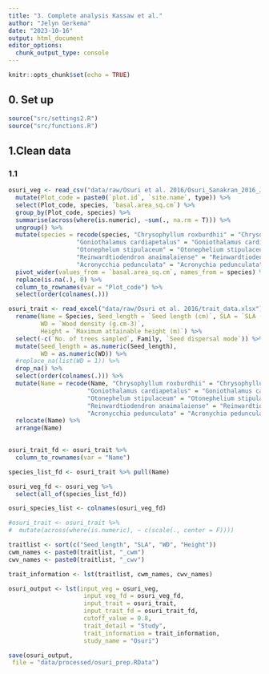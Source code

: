 ```yaml
---
title: "3. Complete analysis Kassaw et al."
author: "Jelyn Gerkema"
date: "2023-10-16"
output: html_document
editor_options: 
  chunk_output_type: console
---
```


```r
knitr::opts_chunk$set(echo = TRUE)

```

## 0. Set up
```r
source("src/settings2.R")
source("src/functions.R")

```

## 1.Clean data


### 1.1 
```r

osuri_veg <- read_csv("data/raw/Osuri et al. 2016/Osuri_Sanakran_2016_JAE_plot_data.csv") %>%
  mutate(Plot_code = paste0(`plot.id`, `site.name`, type)) %>%
  select(Plot_code, species, `basal.area_sq.cm`) %>%
  group_by(Plot_code, species) %>%
  summarise(across(where(is.numeric), ~sum(., na.rm = T))) %>%
  ungroup() %>%
  mutate(species = recode(species, "Chrysophyllum roxburdhii" = "Chrysophyllum roxburghii",
                   "Goniothalamus cardiapetalus" = "Goniothalamus cardiopetalus",
                   "Otonephelum stipulaceum" = "Otonephelium stipulaceum",
                   "Reinwardtiodendron anaimalaiense" = "Reinwardtiodendron anamalaiense",
                   "Acronycchia pedunculata" = "Acronychia pedunculata")) %>%
  pivot_wider(values_from = `basal.area_sq.cm`, names_from = species) %>%
  replace(is.na(.), 0) %>%
  column_to_rownames(var = "Plot_code") %>%
  select(order(colnames(.)))

osuri_trait <- read_excel("data/raw/Osuri et al. 2016/trait_data.xlsx") %>%
  rename(Name = Species, Seed_length = `Seed length (cm)`, SLA = `SLA (cm2.g-1)`,
         WD = `Wood density (g.cm-3)`, 
         Height = `Maximum attainable height (m)`) %>%
  select(-c(`No. of trees sampled`, Family, `Seed dispersal mode`)) %>%
  mutate(Seed_length = as.numeric(Seed_length),
         WD = as.numeric(WD)) %>% 
  #replace_na(list(WD = 1)) %>%
  drop_na() %>%
  select(order(colnames(.))) %>%
  mutate(Name = recode(Name, "Chrysophyllum roxburdhii" = "Chrysophyllum roxburghii",
                      "Goniothalamus cardiapetalus" = "Goniothalamus cardiopetalus",
                      "Otonephelum stipulaceum" = "Otonephelium stipulaceum",
                      "Reinwardtiodendron anaimalaiense" = "Reinwardtiodendron anamalaiense",
                      "Acronycchia pedunculata" = "Acronychia pedunculata")) %>%
  relocate(Name) %>%
  arrange(Name)
  

osuri_trait_fd <- osuri_trait %>%
  column_to_rownames(var = "Name") 

species_list_fd <- osuri_trait %>% pull(Name)

osuri_veg_fd <- osuri_veg %>%
  select(all_of(species_list_fd))

osuri_species_list <- colnames(osuri_veg_fd)

#osuri_trait <- osuri_trait %>%
#  mutate(across(where(is.numeric), ~ c(scale(., center = F)))) 

traitlist <- sort(c("Seed_length", "SLA", "WD", "Height"))
cwm_names <- paste0(traitlist, "_cwm")
cwv_names <- paste0(traitlist, "_cwv")

trait_information <- lst(traitlist, cwm_names, cwv_names)

osuri_output <- lst(input_veg = osuri_veg, 
                     input_veg_fd = osuri_veg_fd,
                     input_trait = osuri_trait,
                     input_trait_fd = osuri_trait_fd,
                     cutoff_value = 0.8,
                     trait_detail = "Study",
                     trait_information = trait_information,
                     study_name = "Osuri")

save(osuri_output,
 file = "data/processed/osuri_prep.RData")

``` 


